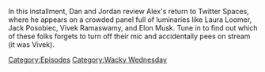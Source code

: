 {{DEFAULTSORT:
    #_EPISODE_0877:A Philosophy For Curiosity
}}{{Episode
    | title           = A Philosophy For Curiosity
    | caption         = Listen to this episode on [https://knowledgefight.libsyn.com/877-a-philosophy-for-curiosity Libsyn] [None Spotify], Read the [[Transcript/877: A Philosophy For Curiosity|Unofficial Transcript]]
    | episodeNumber   = 877
    | length          = 02:16:21
    | airDate         = December 13, 2023
    | coverageDate    = December 10, 2023
    | episodeType     = [[:Category:Wacky Wednesday|Wacky Wednesday]]
    | appearance      = [[Andrew Tate]], [[Donald Trump]], [[Jack Posobiec]], [[Matt Gaetz]], [[Wolfgang Halbig]]
    | previousEpisode = [[876: December 8, 2023]]
    | nextEpisode     = [[878: March 29, 2004]]
}}

{{Stub}}

In this installment, Dan and Jordan review Alex's return to Twitter Spaces, where he appears on a crowded panel full of luminaries like Laura Loomer, Jack Posobiec, Vivek Ramaswamy, and Elon Musk.  Tune in to find out which of these folks forgets to turn off their mic and accidentally pees on stream (it was Vivek).

[[Category:Episodes]]
[[Category:Wacky Wednesday]]
